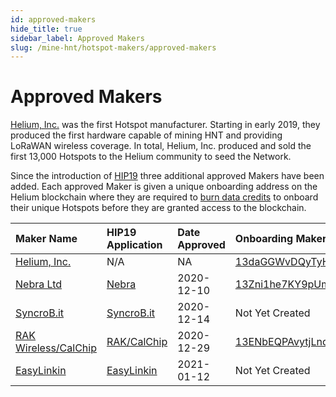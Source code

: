 ```yaml
---
id: approved-makers
hide_title: true
sidebar_label: Approved Makers
slug: /mine-hnt/hotspot-makers/approved-makers
---
```


# Approved Makers

[Helium, Inc.](https://helium.com) was the first Hotspot manufacturer. Starting in early 2019, they produced the first hardware capable of mining HNT and providing LoRaWAN wireless coverage. In total, Helium, Inc. produced and sold the first 13,000 Hotspots to the Helium community to seed the Network. 

Since the introduction of [HIP19](https://github.com/helium/HIP/blob/master/0019-third-party-manufacturers.md) three additional approved Makers have been added. Each approved Maker is given a unique onboarding address on the Helium blockchain where they are required to [burn data credits](/blockchain/transaction-fees) to onboard their unique Hotspots before they are granted access to the blockchain. 


| Maker Name			| HIP19 Application | Date Approved | Onboarding Maker Address |
| :-------------------- | :-----------------|:--------------|:-------------------------|
| [Helium, Inc.](https://helium.com)      	| N/A				  |NA			   	  |[13daGGWvDQyTyHFDCPz8zDSVTWgPNNfJ4oh31Teec4TRWfjMx53](https://explorer.helium.com/accounts/13daGGWvDQyTyHFDCPz8zDSVTWgPNNfJ4oh31Teec4TRWfjMx53)|  
| [Nebra Ltd](https://www.nebra.com/)      	| [Nebra](https://github.com/helium/HIP/blob/master/0019-third-party-manufacturers/nebra-ltd.md) | 2020-12-10 |[13Zni1he7KY9pUmkXMhEhTwfUpL9AcEV1m2UbbvFsrU9QPTMgE3](https://explorer.helium.com/accounts/13Zni1he7KY9pUmkXMhEhTwfUpL9AcEV1m2UbbvFsrU9QPTMgE3)|  
| [SyncroB.it](https://syncrob.it/)      	| [SyncroB.it](https://github.com/helium/HIP/blob/master/0019-third-party-manufacturers/syncrobit.md) | 2020-12-14 |Not Yet Created|
| [RAK Wireless/CalChip](https://www.calchipconnect.com/) | [RAK/CalChip](https://github.com/helium/HIP/blob/master/0019-third-party-manufacturers/rak-wireless.md) | 2020-12-29 |[13ENbEQPAvytjLnqavnbSAzurhGoCSNkGECMx7eHHDAfEaDirdY](https://explorer.helium.com/accounts/13ENbEQPAvytjLnqavnbSAzurhGoCSNkGECMx7eHHDAfEaDirdY)|  
| [EasyLinkin](http://www.easylinkin.net/)   | [EasyLinkin](https://github.com/helium/HIP/blob/master/0019-third-party-manufacturers/easylinkin.md) | 2021-01-12 |Not Yet Created|





